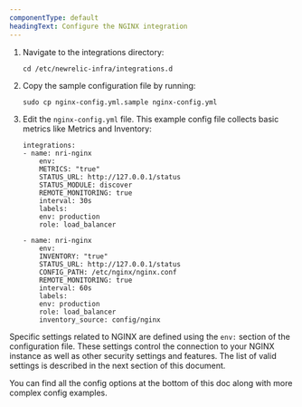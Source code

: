 ```yaml
---
componentType: default
headingText: Configure the NGINX integration 
---
```


1. Navigate to the integrations directory: 

    ```shell
    cd /etc/newrelic-infra/integrations.d
    ```

2. Copy the sample configuration file by running:

    ```shell
    sudo cp nginx-config.yml.sample nginx-config.yml
    ```

3. Edit the `nginx-config.yml` file. This example config file collects basic metrics like Metrics and Inventory:

    ```
    integrations:
    - name: nri-nginx
        env:
        METRICS: "true"
        STATUS_URL: http://127.0.0.1/status
        STATUS_MODULE: discover
        REMOTE_MONITORING: true
        interval: 30s
        labels:
        env: production
        role: load_balancer

    - name: nri-nginx
        env:
        INVENTORY: "true"
        STATUS_URL: http://127.0.0.1/status
        CONFIG_PATH: /etc/nginx/nginx.conf
        REMOTE_MONITORING: true
        interval: 60s
        labels:
        env: production
        role: load_balancer
        inventory_source: config/nginx
    ```

Specific settings related to NGINX are defined using the `env:` section of the configuration file. These settings control the connection to your NGINX instance as well as other security settings and features. The list of valid settings is described in the next section of this document.

You can find all the config options at the bottom of this doc along with more complex config examples.



